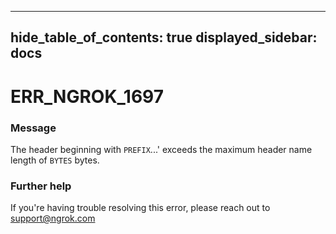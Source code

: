 

---
hide_table_of_contents: true
displayed_sidebar: docs
---


# ERR_NGROK_1697

### Message
The header beginning with `PREFIX`...' exceeds the maximum header name length of `BYTES` bytes.

<ErrorDetails />



### Further help
If you're having trouble resolving this error, please reach out to [support@ngrok.com](mailto:support@ngrok.com?subject=Help%20with%20ERR_NGROK_1697)

